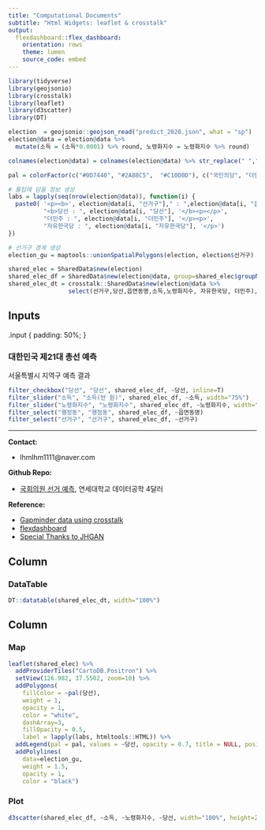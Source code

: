 ---
title: "Computational Documents"
subtitle: "Html Widgets: leaflet & crosstalk"
output: 
  flexdashboard::flex_dashboard:
    orientation: rows
    theme: lumen
    source_code: embed
---

```{r setup, include=FALSE}
library(tidyverse)
library(geojsonio)
library(crosstalk)
library(leaflet)
library(d3scatter)
library(DT)

election  = geojsonio::geojson_read("predict_2020.json", what = "sp")
election@data = election@data %>%
  mutate(소득 = (소득*0.0001) %>% round, 노령화지수 = 노령화지수 %>% round)

colnames(election@data) = colnames(election@data) %>% str_replace(" ","")

pal = colorFactor(c("#0D7440", "#2A88C5",  "#C10D0D"), c("국민의당", "더민주","자유한국당"))

# 툴팁에 담을 정보 생성
labs = lapply(seq(nrow(election@data)), function(i) {
  paste0( '<p><b>', election@data[i, "선거구"]," : ",election@data[i, "읍면동명"], '</b></p><p>', 
          "<b>당선 : ", election@data[i, "당선"], '</b><p></p>', 
          "더민주 : ", election@data[i, "더민주"], '</p><p>',
          "자유한국당 : ", election@data[i, "자유한국당"], '</p>') 
})

# 선거구 경계 생성
election_gu = maptools::unionSpatialPolygons(election, election$선거구)

shared_elec = SharedData$new(election)
shared_elec_df = SharedData$new(election@data, group=shared_elec$groupName())
shared_elec_dt = crosstalk::SharedData$new(election@data %>%
                 select(선거구,당선,읍면동명,소득,노령화지수, 자유한국당, 더민주), group=shared_elec$groupName())
```

Inputs {.sidebar data-width=400}
-----------------------------------------------------------------------


.input {
  padding: 50%;
}



### 대한민국 제21대 총선 예측

서울특별시 지역구 예측 결과

```{r}
filter_checkbox("당선", "당선", shared_elec_df, ~당선, inline=T)
filter_slider("소득", "소득(만 원)", shared_elec_df, ~소득, width="75%")
filter_slider("노령화지수", "노령화지수", shared_elec_df, ~노령화지수, width="75%")
filter_select("행정동", "행정동", shared_elec_df, ~읍면동명)
filter_select("선거구", "선거구", shared_elec_df, ~선거구)
```

---

**Contact:**

- lhmlhm1111@naver.com


**Github Repo:**

- [국회의원 선거 예측](https://github.com/lhmlhm1111/Data_GongHak), 연세대학교 데이터공학 4달러


**Reference:**

- [Gapminder data using crosstalk](https://rpubs.com/rcatlord/gapminder_crosstalk_updated)
- [flexdashboard](https://rmarkdown.rstudio.com/flexdashboard/layouts.html)
- [Special Thanks to JHGAN](https://jhgan00.github.io/)


Column {data-height=450}
-------------------------------------

### DataTable

```{r table}
DT::datatable(shared_elec_dt, width="100%")
```


Column {data-height=450}
-------------------------------------

### Map

```{r map}
leaflet(shared_elec) %>%
  addProviderTiles("CartoDB.Positron") %>% 
  setView(126.982, 37.5502, zoom=10) %>%
  addPolygons(
    fillColor = ~pal(당선),
    weight = 1,
    opacity = 1,
    color = "white",
    dashArray=3,
    fillOpacity = 0.5,
    label = lapply(labs, htmltools::HTML)) %>%
  addLegend(pal = pal, values = ~당선, opacity = 0.7, title = NULL, position = "bottomright") %>%
  addPolylines(
    data=election_gu,
    weight = 1.5,
    opacity = 1,
    color = "black")
```


### Plot

```{r plot}
d3scatter(shared_elec_df, ~소득, ~노령화지수, ~당선, width="100%", height=250)
```
